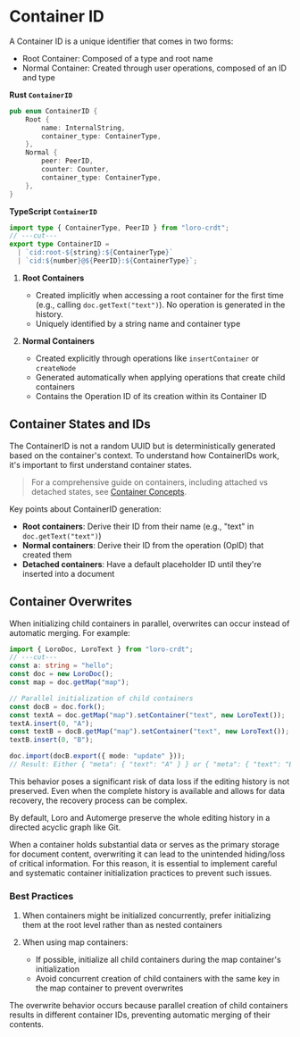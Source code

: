 # Container ID

A Container ID is a unique identifier that comes in two forms:

- Root Container: Composed of a type and root name
- Normal Container: Created through user operations, composed of an ID and type

**Rust `ContainerID`**

```rust
pub enum ContainerID {
    Root {
        name: InternalString,
        container_type: ContainerType,
    },
    Normal {
        peer: PeerID,
        counter: Counter,
        container_type: ContainerType,
    },
}
```

**TypeScript `ContainerID`**

```ts twoslash
import type { ContainerType, PeerID } from "loro-crdt";
// ---cut---
export type ContainerID =
  | `cid:root-${string}:${ContainerType}`
  | `cid:${number}@${PeerID}:${ContainerType}`;
```

1. **Root Containers**
   - Created implicitly when accessing a root container for the first time
     (e.g., calling `doc.getText("text")`). No operation is generated in the
     history.
   - Uniquely identified by a string name and container type

2. **Normal Containers**
   - Created explicitly through operations like `insertContainer` or
     `createNode`
   - Generated automatically when applying operations that create child
     containers
   - Contains the Operation ID of its creation within its Container ID

## Container States and IDs

The ContainerID is not a random UUID but is deterministically generated based on the container's context. To understand how ContainerIDs work, it's important to first understand container states.

> For a comprehensive guide on containers, including attached vs detached states, see [Container Concepts](/docs/concepts/container).

Key points about ContainerID generation:
- **Root containers**: Derive their ID from their name (e.g., "text" in `doc.getText("text")`)
- **Normal containers**: Derive their ID from the operation (OpID) that created them
- **Detached containers**: Have a default placeholder ID until they're inserted into a document

## Container Overwrites

When initializing child containers in parallel, overwrites can occur instead of
automatic merging. For example:

```ts twoslash
import { LoroDoc, LoroText } from "loro-crdt";
// ---cut---
const a: string = "hello";
const doc = new LoroDoc();
const map = doc.getMap("map");

// Parallel initialization of child containers
const docB = doc.fork();
const textA = doc.getMap("map").setContainer("text", new LoroText());
textA.insert(0, "A");
const textB = docB.getMap("map").setContainer("text", new LoroText());
textB.insert(0, "B");

doc.import(docB.export({ mode: "update" }));
// Result: Either { "meta": { "text": "A" } } or { "meta": { "text": "B" } }
```

This behavior poses a significant risk of data loss if the editing history is
not preserved. Even when the complete history is available and allows for data
recovery, the recovery process can be complex.

<aside>
By default, Loro and Automerge preserve the whole editing history in a directed
acyclic graph like Git.
</aside>

When a container holds substantial data or serves as the primary storage for
document content, overwriting it can lead to the unintended hiding/loss of
critical information. For this reason, it is essential to implement careful and
systematic container initialization practices to prevent such issues.

### Best Practices

1. When containers might be initialized concurrently, prefer initializing them
   at the root level rather than as nested containers

2. When using map containers:
   - If possible, initialize all child containers during the map container's
     initialization
   - Avoid concurrent creation of child containers with the same key in the map
     container to prevent overwrites

The overwrite behavior occurs because parallel creation of child containers
results in different container IDs, preventing automatic merging of their
contents.
